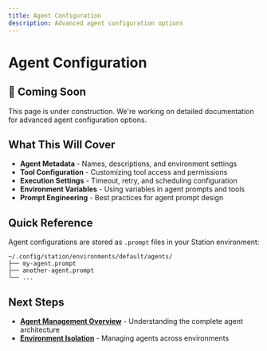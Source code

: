 ```yaml
---
title: Agent Configuration
description: Advanced agent configuration options
---
```


# Agent Configuration

## 🚧 Coming Soon

This page is under construction. We're working on detailed documentation for advanced agent configuration options.

## What This Will Cover

- **Agent Metadata** - Names, descriptions, and environment settings
- **Tool Configuration** - Customizing tool access and permissions  
- **Execution Settings** - Timeout, retry, and scheduling configuration
- **Environment Variables** - Using variables in agent prompts and tools
- **Prompt Engineering** - Best practices for agent prompt design

## Quick Reference

Agent configurations are stored as `.prompt` files in your Station environment:

```
~/.config/station/environments/default/agents/
├── my-agent.prompt
├── another-agent.prompt
└── ...
```

## Next Steps

- **[Agent Management Overview](/station/en/agents/overview)** - Understanding the complete agent architecture
- **[Environment Isolation](/station/en/agents/environments)** - Managing agents across environments